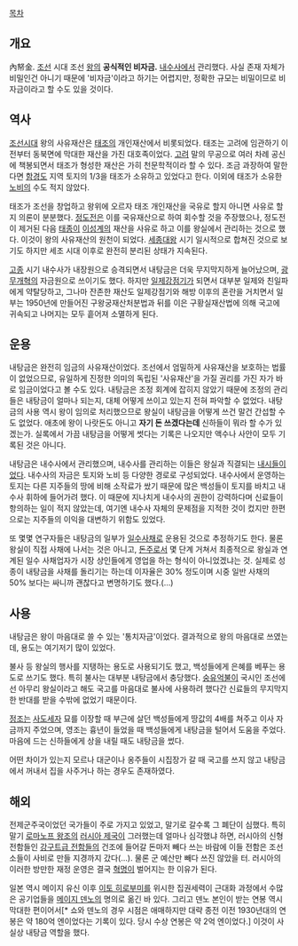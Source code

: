 [[목차]]

== 개요 ==
內帑金. [[조선]] 시대 조선 [[왕]]의 '''공식적인 비자금.''' [[내수사]]에서 관리했다. 사실 존재 자체가 비밀인건 아니기 때문에 '비자금'이라고 하기는 어렵지만, 정확한 규모는 비밀이므로 비자금이라고 할 수도 있을 것이다. 

== 역사 ==
[[조선]]시대 왕의 사유재산은 [[태조]]의 개인재산에서 비롯되었다. 태조는 고려에 임관하기 이전부터 동북면에 막대한 재산을 가진 대호족이었다. [[고려]] 말의 무공으로 여러 차례 공신에 책봉되면서 태조가 형성한 재산은 가히 천문학적이라 할 수 있다. 조금 과장하여 말한다면 [[함경도]] 지역 토지의 1/3을 태조가 소유하고 있었다고 한다. 이외에 태조가 소유한 [[노비]]의 수도 적지 않았다.

태조가 조선을 창업하고 왕위에 오르자 태조 개인재산을 국유로 할지 아니면 사유로 할지 의론이 분분했다. [[정도전]]은 이를 국유재산으로 하여 회수할 것을 주장했으나, 정도전이 제거된 다음 [[태종]]이 [[이성계]]의 재산을 사유로 하고 이를 왕실에서 관리하는 것으로 했다. 이것이 왕의 사유재산의 원천이 되었다. [[세종대왕]] 시기 일시적으로 합쳐진 것으로 보기도 하지만 세조 시대 이후로 완전히 분리된 상태가 지속된다.

[[고종]] 시기 내수사가 내장원으로 승격되면서 내탕금은 더욱 무지막지하게 늘어났으며, [[광무개혁]]의 자금원으로 쓰이기도 했다. 하지만 [[일제강점기]]가 되면서 대부분 일제와 친일파에게 약탈당하고, 그나마 잔존한 재산도 일제강점기와 해방 이후의 혼란을 거치면서 일부는 1950년에 만들어진 구왕궁재산처분법과 뒤를 이은 구황실재산법에 의해 국고에 귀속되고 나머지는 모두 흩어져 소멸하게 된다.

== 운용 ==
내탕금은 완전히 임금의 사유재산이었다. 조선에서 엄밀하게 사유재산을 보호하는 법률이 없었으므로, 유일하게 진정한 의미의 독립된 '사유재산'을 가질 권리를 가진 자가 바로 임금이었다고 볼 수도 있다. 내탕금은 조정 회계에 잡히지 않았기 때문에 조정의 관리들은 내탕금이 얼마나 되는지, 대체 어떻게 쓰이고 있는지 전혀 파악할 수 없었다. 내탕금의 사용 역시 왕이 임의로 처리했으므로 왕실이 내탕금을 어떻게 쓰건 말건 간섭할 수도 없었다. 애초에 왕이 나랏돈도 아니고 '''자기 돈 쓰겠다는데''' 신하들이 뭐라 할 수가 있겠는가. 실록에서 가끔 내탕금을 어떻게 썻다는 기록은 나오지만 액수나 사안이 모두 기록된 것은 아니다.

내탕금은 내수사에서 관리했으며, 내수사를 관리하는 이들은 왕실과 직결되는 [[내시]]들이었다. 내수사의 자금은 토지와 노비 등 다양한 경로로 구성되었다. 내수사에서 운영하는 토지는 다른 지주들의 땅에 비해 소작료가 쌌기 때문에 많은 백성들이 토지를 바치고 내수사 휘하에 들어가려 했다. 이 때문에 지나치게 내수사의 권한이 강력하다며 신료들이 항의하는 일이 적지 않았는데, 여기엔 내수사 자체의 문제점을 지적한 것이 컸지만 한편으로는 지주들의 이익을 대변하기 위함도 있었다.

또 몇몇 연구자들은 내탕금의 일부가 [[일수]][[사채]]로 운용된 것으로 추정하기도 한다. 물론 왕실이 직접 사채에 나서는 것은 아니고, [[돈주]]로서 몇 단계 거쳐서 최종적으로 왕실과 연계된 일수 사채업자가 시장 상인들에게 영업을 하는 형식이 아니었겠냐는 것. 실제로 성종이 내탕금을 사채를 돌리기는 하는데 이자율은 30% 정도이며 시중 일반 사채의 50% 보다는 싸니까 괜찮다고 변명하기도 했다.(…)
== 사용 ==
내탕금은 왕이 마음대로 쓸 수 있는 '통치자금'이었다. 결과적으로 왕의 마음대로 쓰였는데, 용도는 여기저기 많이 있었다.

불사 등 왕실의 행사를 지탱하는 용도로 사용되기도 했고, 백성들에게 은혜를 베푸는 용도로 쓰기도 했다. 특히 불사는 대부분 내탕금에서 충당했다. [[숭유억불]]이 국시인 조선에선 아무리 왕실이라고 해도 국고를 마음대로 불사에 사용하려 했다간 신료들의 무지막지한 반대를 받을 수밖에 없었기 때문이다.

[[정조]]는 [[사도세자]] 묘를 이장할 때 부근에 살던 백성들에게 땅값의 4배를 쳐주고 이사 자금까지 주었으며, 영조는 흉년이 들었을 때 백성들에게 내탕금을 털어서 도움을 주었다. 마음에 드는 신하들에게 상을 내릴 때도 내탕금을 썼다.

어떤 차이가 있는지 모르나 대군이나 옹주들이 시집장가 갈 때 국고를 쓰지 않고 내탕금에서 꺼내서 집을 사주거나 하는 경우도 존재하였다.

== 해외 ==

전제군주국이었던 국가들이 주로 가지고 있었고, 말기로 갈수록 그 폐단이 심했다. 특히 말기 [[로마노프 왕조]]의 [[러시아 제국]]이 그러했는데 얼마나 심각했냐 하면, 러시아의 신형 전함들인 [[강구트급 전함]]들의 건조에 들어갈 돈마저 빼다 쓰는 바람에 이들 전함은 조선소들이 사비로 만들 지경까지 갔다(...). 물론 군 예산만 빼다 쓰진 않았을 터. 러시아의 이러한 방만한 재정 운영은 결국 [[혁명]]이 벌어지는 한 이유가 된다.

일본 역시 메이지 유신 이후 [[이토 히로부미]]를 위시한 집권세력이 근대화 과정에서 수많은 공기업들을 [[메이지 덴노]]의 명의로 옮긴 바 있다. 그리고 덴노 본인이 받는 연봉 역시 막대한 편이어서[* 쇼와 덴노의 경우 시점은 애매하지만 대략 종전 이전 1930년대의 연봉은 약 180억 엔이었다는 기록이 있다. 당시 수상 연봉은 약 2억 엔이었다.] 이것이 사실상 내탕금 역할을 했다. 

